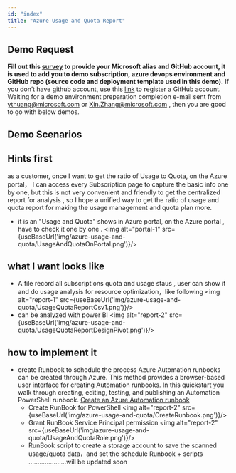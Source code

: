 ```yaml
---
id: "index"
title: "Azure Usage and Quota Report"
---
```



## Demo Request
**Fill out this [survey](https://forms.office.com/Pages/DesignPage.aspx#FormId=v4j5cvGGr0GRqy180BHbR2TLimZclS5AtMUGZWZi-PZUNUlWOTE1VjQxQjJYUUlJNVdaQTBRQ1AxSi4u) to provide your Microsoft alias and GitHub account, it is used to add you to demo subscription, azure devops environment and GitHub repo (source code and deployment template used in this demo).** If you don’t have github account, use this [link](https://github.com/join?source=login/) to register a GitHub account.
Waiting for a demo environment preparation completion e-mail sent from ythuang@microsoft.com or Xin.Zhang@microsoft.com , then you are good to go with below demos.

## Demo Scenarios
## Hints first

as a customer, once I want to get the ratio of Usage to Quota, on the Azure portal， I can access every Subscription page to capture the basic info one by one, but this is not very convenient and friendly  to get the centralized report for  analysis , so I hope a unified way to get the ratio of usage and quota report for making the usage management and quota plan more.
- it is an "Usage and Quota" shows in Azure portal, on the Azure portal , have to check it one by one  .
<img alt="portal-1" src={useBaseUrl('img/azure-usage-and-quota/UsageAndQuotaOnPortal.png')}/>

## what I want looks like
- A file record all subscriptions quota and usage staus , user can show it and do usage analysis for resource optimization，like following 
<img alt="report-1" src={useBaseUrl('img/azure-usage-and-quota/UsageQuotaReportCsv1.png')}/>
- can be analyzed with power BI 
<img alt="report-2" src={useBaseUrl('img/azure-usage-and-quota/UsageQuotaReportDesignPivot.png')}/>


## how to implement it 

- create Runbook to schedule the process 
Azure Automation runbooks can be created through Azure. This method provides a browser-based user interface for creating Automation runbooks. In this quickstart you walk through creating, editing, testing, and publishing an Automation PowerShell runbook.
[Create an Azure Automation runbook](https://docs.microsoft.com/en-us/azure/automation/automation-quickstart-create-runbook)
  - Create RunBook for PowerShell
<img alt="report-2" src={useBaseUrl('img/azure-usage-and-quota/CreateRunbook.png')}/>
  - Grant RunBook Service Principal permission 
<img alt="report-2" src={useBaseUrl('img/azure-usage-and-quota/UsageAndQuotaRole.png')}/>
  - RunBook script to create a storage account to save the scanned usage/quota data，and set the schedule
Runbook + scripts .....................will be updated soon